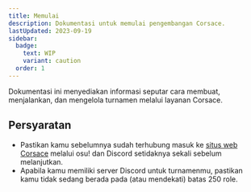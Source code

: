 ```yaml
---
title: Memulai
description: Dokumentasi untuk memulai pengembangan Corsace.
lastUpdated: 2023-09-19
sidebar:
  badge:
    text: WIP
    variant: caution
  order: 1
---
```



Dokumentasi ini menyediakan informasi seputar cara membuat, menjalankan, dan mengelola turnamen melalui layanan Corsace.

## Persyaratan

-   Pastikan kamu sebelumnya sudah terhubung masuk ke [situs web Corsace](https://corsace.io) melalui osu! dan Discord setidaknya sekali sebelum melanjutkan.
-   Apabila kamu memiliki server Discord untuk turnamenmu, pastikan kamu tidak sedang berada pada (atau mendekati) batas 250 role.

<WorkInProgress section="tournaments" />
